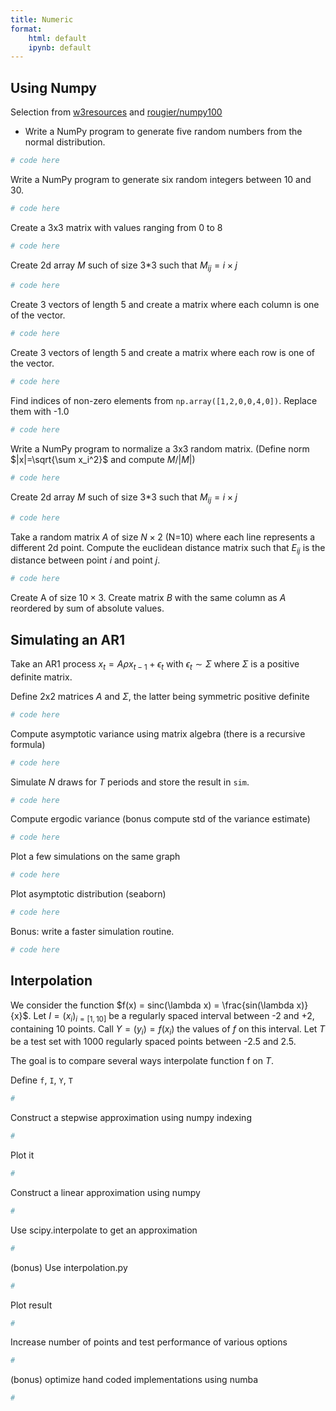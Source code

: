 ```yaml
---
title: Numeric
format: 
    html: default
    ipynb: default
---
```


## Using Numpy

Selection from [w3resources](https://www.w3resource.com/python-exercises/numpy/python-numpy-random.php)
and [rougier/numpy100](https://github.com/rougier/numpy-100)

::: {#exr-numpy}

- Write a NumPy program to generate five random numbers from the normal distribution.

:::

```python
# code here
```


::: {#exr-numpy}

Write a NumPy program to generate six random integers between 10 and 30.

:::

```python
# code here
```


::: {#exr-numpy}

Create a 3x3 matrix with values ranging from 0 to 8

:::

```python
# code here
```


::: {#exr-numpy}

Create 2d array $M$ such of size 3*3 such that $M_{ij} = i\times j$

:::

```python
# code here
```


::: {#exr-numpy}

Create 3 vectors of length 5 and create a matrix where each column is one of the vector.

:::

```python
# code here
```


::: {#exr-numpy}

Create 3 vectors of length 5 and create a matrix where each row is one of the vector.

:::

```python
# code here
```


::: {#exr-numpy}

Find indices of non-zero elements from `np.array([1,2,0,0,4,0])`. Replace them with -1.0

:::

```python
# code here
```


::: {#exr-numpy}

Write a NumPy program to normalize a 3x3 random matrix. (Define norm $|x|=\sqrt{\sum x_i^2}$ and compute $M/|M|$)

:::

```python
# code here
```


::: {#exr-numpy}

Create 2d array $M$ such of size 3*3 such that $M_{ij} = i\times j$

:::

```python
# code here
```


::: {#exr-numpy}

Take a random matrix $A$ of size $N\times 2$ (N=10) where each line represents a different 2d point. Compute the euclidean distance matrix such that $E_{ij}$ is the distance between point $i$ and point $j$.

:::

```python
# code here
```


::: {#exr-numpy}

Create A of size $10\times 3$. Create matrix $B$ with the same column as $A$ reordered by sum of absolute values.

:::


## Simulating an AR1

Take an AR1 process $x_t = A \rho x_{t-1} + \epsilon_t$ with $\epsilon_t \sim \Sigma$ where $\Sigma$ is a positive definite matrix.


::: {#exr-numpy}

Define 2x2 matrices $A$ and $\Sigma$, the latter being symmetric positive definite

:::

```python
# code here
```


::: {#exr-numpy}
Compute asymptotic variance using matrix algebra (there is a recursive formula)
:::

```python
# code here
```


::: {#exr-numpy}
Simulate $N$ draws for $T$ periods and store the result in `sim`.
:::

```python
# code here
```


::: {#exr-numpy}
Compute ergodic variance (bonus compute std of the variance estimate)
:::

```python
# code here
```


::: {#exr-numpy}
Plot a few simulations on the same graph
:::

```python
# code here
```


::: {#exr-numpy}
Plot asymptotic distribution (seaborn)
:::

```python
# code here
```


::: {#exr-numpy}
Bonus: write a faster simulation routine.
:::

```python
# code here
```



## Interpolation

We consider the function $f(x) = sinc(\lambda x) = \frac{sin(\lambda x)}{x}$.
Let $I=(x_i)_{i=[1,10]}$ be a regularly spaced interval between -2 and +2, containing 10 points. Call $Y=(y_i)=f(x_i)$ the values of $f$ on this interval.
Let $T$ be a test set with 1000 regularly spaced points between -2.5 and 2.5. 

The goal is to compare several ways interpolate function f on $T$.

:::{#exr-interpolation}
Define `f`, `I`, `Y`, `T`
:::

```python
# 
```
:::{#exr-interpolation}
Construct a stepwise approximation using numpy indexing
:::

```python
# 
```
:::{#exr-interpolation}
Plot it
:::

```python
# 
```
:::{#exr-interpolation}
Construct a linear approximation using numpy
:::

```python
#
```
:::{#exr-interpolation}
Use scipy.interpolate to get an approximation
:::

```python
#
```
:::{#exr-interpolation}
(bonus) Use interpolation.py
:::

```python
#
```
:::{#exr-interpolation}
Plot result
:::

```python
#
```
:::{#exr-interpolation}
Increase number of points and test performance of various options
:::

```python
#
```
:::{#exr-interpolation}
(bonus) optimize hand coded implementations using numba
:::

```python
#
```